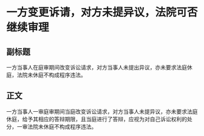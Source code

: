 # 一方变更诉请，对方未提异议，法院可否继续审理
## 副标题
一方当事人在庭审期间改变诉讼请求，对方当事人未提出异议，亦未要求法庭休庭，法院未休庭不构成程序违法。
## 正文
一方当事人一审庭审期间当庭改变诉讼请求，对方当事人未提异议，亦未要求法庭休庭，给予其相应的答辩期限，且当庭进行了答辩，应视为对自己诉讼权利的处分，一审法院未休庭不构成程序违法。